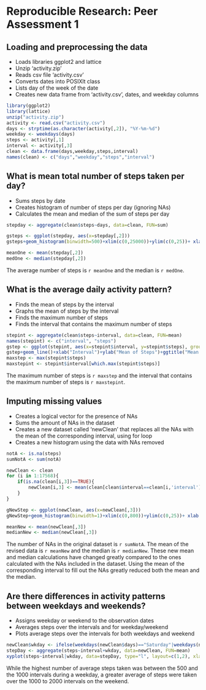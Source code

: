 # Reproducible Research: Peer Assessment 1


## Loading and preprocessing the data

- Loads libraries ggplot2 and lattice
- Unzip 'activity.zip'
- Reads csv file 'activity.csv'
- Converts dates into POSIXlt class
- Lists day of the week of the date
- Creates new data frame from 'activity.csv', dates, and weekday columns

```r
library(ggplot2)
library(lattice)
unzip("activity.zip")
activity <- read.csv("activity.csv")
days <- strptime(as.character(activity[,2]), "%Y-%m-%d")
weekday <- weekdays(days)
steps <- activity[,1]
interval <- activity[,3]
clean <- data.frame(days,weekday,steps,interval)
names(clean) <- c("days","weekday","steps","interval")
```


## What is mean total number of steps taken per day?

- Sums steps by date
- Creates histogram of number of steps per day (ignoring NAs)
- Calculates the mean and median of the sum of steps per day

```r
stepday <- aggregate(clean$steps~days, data=clean, FUN=sum)

gsteps <- ggplot(stepday, aes(x=stepday[,2]))
gsteps+geom_histogram(binwidth=500)+xlim(c(0,25000))+ylim(c(0,25))+ xlab("Number of Steps per Day")+ylab("Number of Days")+ggtitle("Histogram of Steps Ignoring NAs")

meanOne <- mean(stepday[,2])
medOne <- median(stepday[,2])
```

The average number of steps is `r meanOne` and the median is `r medOne`.

## What is the average daily activity pattern?

- Finds the mean of steps by the interval
- Graphs the mean of steps by the interval
- Finds the maximum number of steps
- Finds the interval that contains the maximum number of steps

```r
stepint <- aggregate(clean$steps~interval, data=clean, FUN=mean)
names(stepint) <- c("interval", "steps")
gstep <- ggplot(stepint, aes(x=stepint$interval, y=stepint$steps), group=1)
gstep+geom_line()+xlab("Interval")+ylab("Mean of Steps")+ggtitle("Mean Steps by Interval")
maxstep <- max(stepint$steps)
maxstepint <- stepint$interval[which.max(stepint$steps)]
```

The maximum number of steps is `r maxstep` and the interval that contains the maximum number of steps is `r maxstepint`.

## Imputing missing values

- Creates a logical vector for the presence of NAs
- Sums the amount of NAs in the dataset 
- Creates a new dataset called 'newClean' that replaces all the NAs with the mean of the corresponding interval, using for loop
- Creates a new histogram using the data with NAs removed

```r
notA <- is.na(steps)
sumNotA <- sum(notA)

newClean <- clean
for (i in 1:17568){
    if(is.na(clean[i,3])==TRUE){
        newClean[i,3] <- mean(clean[clean$interval==clean[i,'interval'],]$steps, na.rm=TRUE )
    }
}

gNewStep <- ggplot(newClean, aes(x=newClean[,3]))
gNewStep+geom_histogram(binwidth=1)+xlim(c(0,800))+ylim(c(0,25))+ xlab("Number of Steps per Day")+ylab("Number of Days")+ggtitle("Revised Histogram of Number of Steps per Day")

meanNew <- mean(newClean[,3])
medianNew <- median(newClean[,3])
```

The number of NAs in the original dataset is `r sumNotA`.
The mean of the revised data is `r meanNew` and the median is `r medianNew`.
These new mean and median calculations have changed greatly compared to the ones calculated with the NAs included in the dataset. Using the mean of the corresponding interval to fill out the NAs greatly reduced both the mean and the median.

## Are there differences in activity patterns between weekdays and weekends?

- Assigns weekday or weekend to the observation dates
- Averages steps over the intervals and for weekday/weekend
- Plots average steps over the intervals for both weekdays and weekend

```r
newClean$wkday <- ifelse(weekdays(newClean$days)=="Saturday"|weekdays(newClean$days)=="Sunday", newClean$wkday <- "weekend", newClean$wkday <- "weekday")
stepDay <- aggregate(steps~interval+wkday, data=newClean, FUN=mean)
xyplot(steps~interval|wkday, data=stepDay, type="l", layout=c(1,2), xlab="Interval", ylab="Average Steps", main="Average Steps per Interval")
```

While the highest number of average steps taken was between the 500 and the 1000 intervals during a weekday, a greater average of steps were taken over the 1000 to 2000 intervals on the weekend.